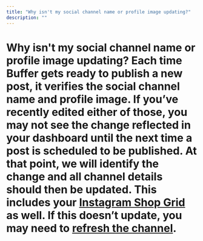 ```yaml
---
title: "Why isn't my social channel name or profile image updating?"
description: ""
---
```


# Why isn't my social channel name or profile image updating? Each time Buffer gets ready to publish a new post, it verifies the social channel name and profile image. If you’ve recently edited either of those, you may not see the change reflected in your dashboard until the next time a post is scheduled to be published. At that point, we will identify the change and all channel details should then be updated. This includes your [Instagram Shop Grid](https://buffer.helpscoutdocs.com/article/590-instagram-shop-grid) as well. If this doesn’t update, you may need to [refresh the channel](https://support.buffer.com//support.buffer.com/article/573-refreshing-a-channel-in-buffer).